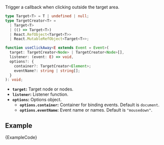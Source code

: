 
Trigger a callback when clicking outside the target area.

```ts
type Target<T> = T | undefined | null;
type TargetCreator<T> =
  | Target<T>
  | (() => Target<T>)
  | React.RefObject<Target<T>>
  | React.MutableRefObject<Target<T>>;

function useClickAway<E extends Event = Event>(
  target: TargetCreator<Node> | TargetCreator<Node>[],
  listener: (event: E) => void,
  options?: {
    container?: TargetCreator<Element>;
    eventName?: string | string[];
  }
): void;
```

- **`target`:** Target node or nodes.
- **`listener`:** Listener function.
- **`options`:** Options object.
  - **`options.container`:** Container for binding events. Default is `document`.
  - **`options.eventName`:** Event name or names. Default is `"mousedown"`.

## Example

<ExampleBlock>
  <Example />
</ExampleBlock>
<CodeBlock language="tsx">{ExampleCode}</CodeBlock>
